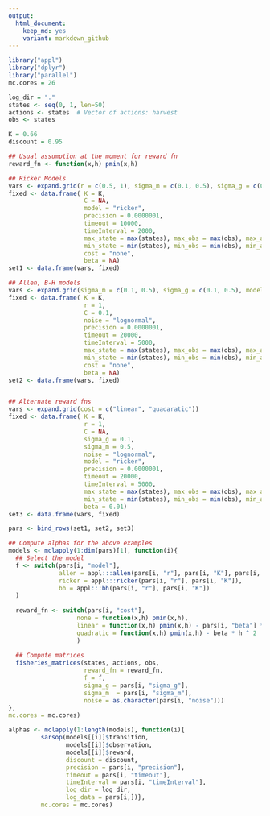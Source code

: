 ```yaml
---
output:
  html_document: 
    keep_md: yes
    variant: markdown_github
---  
```


```r
library("appl")
library("dplyr")
library("parallel")
mc.cores = 26

log_dir = "."
states <- seq(0, 1, len=50)
actions <- states  # Vector of actions: harvest
obs <- states

K = 0.66
discount = 0.95

## Usual assumption at the moment for reward fn
reward_fn <- function(x,h) pmin(x,h)

```

```r

## Ricker Models
vars <- expand.grid(r = c(0.5, 1), sigma_m = c(0.1, 0.5), sigma_g = c(0.1, 0.5), noise = c("lognormal", "uniform"))
fixed <- data.frame( K = K,
                     C = NA,
                     model = "ricker",
                     precision = 0.0000001,
                     timeout = 10000,
                     timeInterval = 2000,
                     max_state = max(states), max_obs = max(obs), max_action = max(actions), 
                     min_state = min(states), min_obs = min(obs), min_action = min(actions),
                     cost = "none", 
                     beta = NA)
set1 <- data.frame(vars, fixed)

## Allen, B-H models
vars <- expand.grid(sigma_m = c(0.1, 0.5), sigma_g = c(0.1, 0.5), model = c("allen", "bh"))
fixed <- data.frame( K = K,
                     r = 1,
                     C = 0.1,
                     noise = "lognormal",
                     precision = 0.0000001,
                     timeout = 20000,
                     timeInterval = 5000,
                     max_state = max(states), max_obs = max(obs), max_action = max(actions), 
                     min_state = min(states), min_obs = min(obs), min_action = min(actions),
                     cost = "none",
                     beta = NA)
set2 <- data.frame(vars, fixed)


## Alternate reward fns
vars <- expand.grid(cost = c("linear", "quadaratic"))
fixed <- data.frame( K = K,
                     r = 1,
                     C = NA,
                     sigma_g = 0.1,
                     sigma_m = 0.5,
                     noise = "lognormal",
                     model = "ricker",
                     precision = 0.0000001,
                     timeout = 20000,
                     timeInterval = 5000,
                     max_state = max(states), max_obs = max(obs), max_action = max(actions), 
                     min_state = min(states), min_obs = min(obs), min_action = min(actions),
                     beta = 0.01)
set3 <- data.frame(vars, fixed)

pars <- bind_rows(set1, set2, set3)

```

```r
## Compute alphas for the above examples
models <- mclapply(1:dim(pars)[1], function(i){
  ## Select the model
  f <- switch(pars[i, "model"], 
              allen = appl:::allen(pars[i, "r"], pars[i, "K"], pars[i, "C"]),
              ricker = appl:::ricker(pars[i, "r"], pars[i, "K"]),
              bh = appl:::bh(pars[i, "r"], pars[i, "K"])
  )
  
  reward_fn <- switch(pars[i, "cost"],
                   none = function(x,h) pmin(x,h),
                   linear = function(x,h) pmin(x,h) - pars[i, "beta"] * h,
                   quadratic = function(x,h) pmin(x,h) - beta * h ^ 2
                   )
  
  ## Compute matrices
  fisheries_matrices(states, actions, obs, 
                     reward_fn = reward_fn, 
                     f = f, 
                     sigma_g = pars[i, "sigma_g"], 
                     sigma_m  = pars[i, "sigma_m"],
                     noise = as.character(pars[i, "noise"]))
},
mc.cores = mc.cores)

```



```r
alphas <- mclapply(1:length(models), function(i){
         sarsop(models[[i]]$transition,
                models[[i]]$observation,
                models[[i]]$reward,
                discount = discount,
                precision = pars[i, "precision"],
                timeout = pars[i, "timeout"],
                timeInterval = pars[i, "timeInterval"],
                log_dir = log_dir,
                log_data = pars[i,])},
         mc.cores = mc.cores)
```

